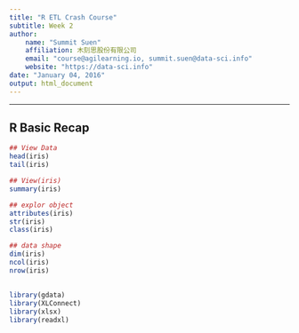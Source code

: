 ```yaml
---
title: "R ETL Crash Course"
subtitle: Week 2
author: 
    name: "Summit Suen"
    affiliation: 木刻思股份有限公司
    email: "course@agilearning.io, summit.suen@data-sci.info"
    website: "https://data-sci.info"
date: "January 04, 2016"
output: html_document
---
```

---
## R Basic Recap

```r
## View Data
head(iris)
tail(iris)

## View(iris)
summary(iris)

## explor object
attributes(iris)
str(iris)
class(iris)

## data shape
dim(iris)
ncol(iris)
nrow(iris)
```

## 

```r
library(gdata)
library(XLConnect)
library(xlsx)
library(readxl)
```
